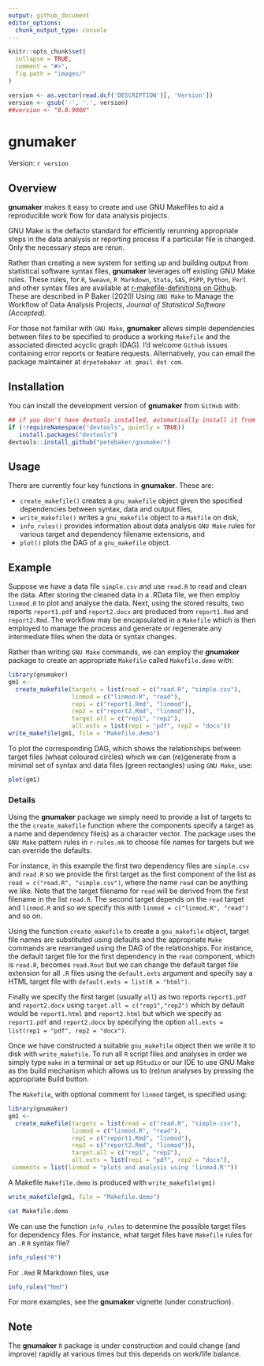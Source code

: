 ```yaml
---
output: github_document
editor_options: 
  chunk_output_type: console
---
```

<!-- README.md is generated from README.Rmd. Please edit that file -->

```r
knitr::opts_chunk$set(
  collapse = TRUE,
  comment = "#>",
  fig.path = "images/"
)

version <- as.vector(read.dcf('DESCRIPTION')[, 'Version'])
version <- gsub('-', '.', version)
##version <- "0.0.900X"
```

# gnumaker

Version: `r version`

## Overview

**gnumaker** makes it easy to create and use GNU Makefiles to aid a reproducible work flow for data analysis projects.

GNU Make is the defacto standard for efficiently rerunning appropriate steps in the data analysis or reporting process if a particular file is changed. Only the necessary steps are rerun.

Rather than creating a new system for setting up and building output
from statistical software syntax files, **gnumaker** leverages off
existing GNU Make rules. These rules, for `R`, `Sweave`, `R Markdown`,
`Stata`, `SAS`, `PSPP`, `Python`, `Perl` and other syntax files are
available at [r-makefile-definitions on
Github](https://github.com/petebaker/r-makefile-definitions). These
are described in P Baker (2020) Using `GNU Make` to Manage the Workflow
of Data Analysis Projects, _Journal of Statistical Software
(Accepted)_.

For those not familiar with `GNU Make`, **gnumaker** allows simple
dependencies between files to be specified to produce a working
`Makefile` and the associated directed acyclic graph (DAG).  I'd
welcome `Github` issues containing error reports or feature requests.
Alternatively, you can email the package maintainer at `drpetebaker at
gmail dot com`.

## Installation

<!--
Install the latest CRAN version of **gnumaker** with:

```r
##install.packages("gnumaker")
```
## Note that three dependencies are in BioConductor so use BiocManager
NB: parked here in case biocViews: line in DESCRIPTION does not work

if (!requireNamespace("BiocManager", quietly = TRUE))
   install.packages("BiocManager")
devtools::install_github("petebaker/gnumaker", repos = BiocManager::repositories())
-->

You can install the development version of **gnumaker** from `GitHub` with:
```r
## if you don't have devtools installed, automatically install it from CRAN
if (!requireNamespace("devtools", quietly = TRUE))
   install.packages("devtools")
devtools::install_github("petebaker/gnumaker")
```

## Usage

There are currently four key functions in **gnumaker**. These are:

* `create_makefile()` creates a `gnu_makefile` object given the
  specified dependencies between syntax, data and output files,
* `write_makefile()` writes a `gnu_makefile` object to a `Makfile` on disk,
* `info_rules()` provides information about data analysis `GNU Make` rules for various target and dependency filename extensions, and
* `plot()` plots the DAG of a `gnu_makefile` object.

## Example

Suppose we have a data file `simple.csv` and use `read.R` to read and
clean the data. After storing the cleaned data in a .RData file, we
then employ `linmod.R` to plot and analyse the data. Next, using the
stored results, two reports `report1.pdf` and `report2.docx` are
produced from `report1.Rmd` and `report2.Rmd`. The workflow may be
encapsulated in a `Makefile` which is then employed to manage the
process and generate or regenerate any intermediate files when the
data or syntax changes. 

Rather than writing `GNU Make` commands, we can employ the
**gnumaker** package to create an appropriate `Makefile` called
`Makefile.demo` with:

```r
library(gnumaker)
gm1 <-
  create_makefile(targets = list(read = c("read.R", "simple.csv"),
                  linmod = c("linmod.R", "read"),
                  rep1 = c("report1.Rmd", "linmod"),
                  rep2 = c("report2.Rmd", "linmod")),
                  target.all = c("rep1", "rep2"),
                  all.exts = list(rep1 = "pdf", rep2 = "docx"))
write_makefile(gm1, file = "Makefile.demo")
```

To plot the corresponding DAG, which shows the relationships between
target files (wheat coloured circles) which we can (re)generate from a
minimal set of syntax and data files (green rectangles) using `GNU Make`, use:

```r
plot(gm1)
```

### Details

Using the **gnumaker** package we simply need to provide a list of
targets to the the `create_makefile` function where the components
specify a target as a name and dependency file(s) as a character
vector. The package uses the `GNU Make` pattern rules in `r-rules.mk`
to choose file names for targets but we can override the defaults.

For instance, in this example the first two dependency files are
`simple.csv` and `read.R` so we provide the first target as the first
component of the list as `read = c("read.R", "simple.csv")`, where the
name `read` can be anything we like. Note that the target filename for
`read` will be derived from the first filename in the list `read.R`.
The second target depends on the `read` target and `linmod.R` and so
we specify this with `linmod = c("linmod.R", "read")` and so on.

Using the function `create_makefile` to create a `gnu_makefile`
object, target file names are substituted using defaults and the
appropriate `Make` commands are rearranged using the DAG of the
relationships. For instance, the default target file for the first
dependency in the `read` component, which is `read.R`, becomes
`read.Rout` but we can change the default target file extension for
all `.R` files using the `default.exts` argument and specify say a
HTML target file with `default.exts = list(R = "html")`.

Finally we specify the first target (usually `all`) as two reports
`report1.pdf` and `report2.docx` using `target.all = c("rep1","rep2")`
which by default would be `report1.html` and `report2.html` but which
we specify as `report1.pdf` and `report2.docx` by specifying the
option `all.exts = list(rep1 = "pdf", rep2 = "docx")`.
 
Once we have constructed a suitable `gnu_makefile` object then we
write it to disk with `write_makefile`. To run all `R` script files
and analyses in order we simply type `make` in a terminal or set up
`RStudio` or our IDE to use GNU Make as the build mechanism which
allows us to (re)run analyses by pressing the appropriate Build
button.
 
The `Makefile`, with optional comment for `linmod` target, is
specified using:

```r
library(gnumaker)
gm1 <-
  create_makefile(targets = list(read = c("read.R", "simple.csv"),
                  linmod = c("linmod.R", "read"),
                  rep1 = c("report1.Rmd", "linmod"),
                  rep2 = c("report2.Rmd", "linmod")),
                  target.all = c("rep1", "rep2"),
                  all.exts = list(rep1 = "pdf", rep2 = "docx"),
 comments = list(linmod = "plots and analysis using 'linmod.R'"))
```

A Makefile `Makefile.demo` is produced with `write_makefile(gm1)`

```r
write_makefile(gm1, file = "Makefile.demo")
```

```bash
cat Makefile.demo
```

<!-- The DAG of the `gnu_makefile` object can be produced with `plot(gm1)`. -->

<!-- ```{r, simple-dag2, fig.cap = "DAG of Makefile for simple example. The DAG of the `gnu_makefile` object can be produced with `plot(gm1)`. Using the minimal set of files (shown in green rectangles), then GNU Make allows us to (re)generate all other files shown as wheat coloured circles)"} -->
<!-- plot(gm1) -->
<!-- ``` -->

We can use the function `info_rules` to determine the possible target
files for dependency files. For instance, what target files have
`Makefile` rules for an `.R` `R` syntax file?

```r
info_rules("R")
```

For `.Rmd` R Markdown files, use

```r
info_rules("Rmd")
```

For more examples, see the **gnumaker** vignette (under construction).

## Note

The **gnumaker** `R` package is under construction and could change
(and improve) rapidly at various times but this depends on work/life
balance.
